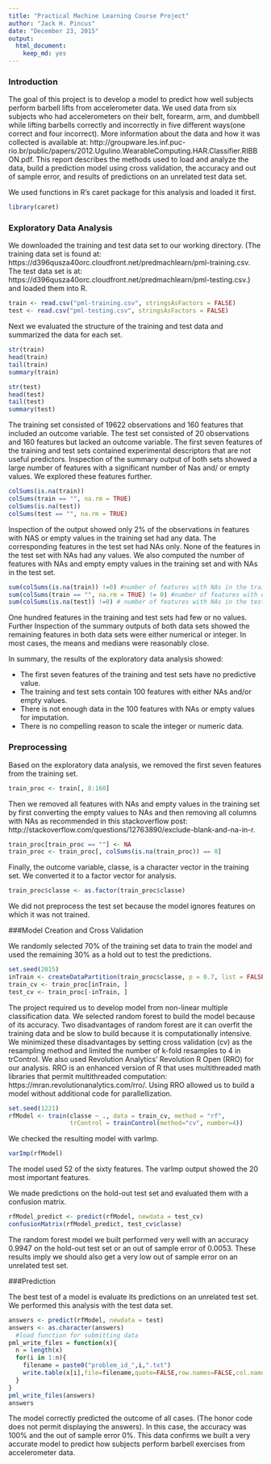 ```yaml
---
title: "Practical Machine Learning Course Project"
author: "Jack H. Pincus"
date: "December 23, 2015"
output: 
  html_document: 
    keep_md: yes
---
```

### Introduction

The goal of this project is to develop a model to predict how well subjects perform barbell lifts from accelerometer data.  We used data from six subjects who had accelerometers on their belt, forearm, arm, and dumbbell while lifting barbells correctly and incorrectly in five different ways(one correct and four incorrect).  More information about the data and how it was collected is available at: http://groupware.les.inf.puc-rio.br/public/papers/2012.Ugulino.WearableComputing.HAR.Classifier.RIBBON.pdf.  This report describes the methods used to load and analyze the data, build a prediction model using cross validation, the accuracy and out of sample error, and results of predictions on an unrelated test data set.

We used functions in R's caret package for this analysis and loaded it first.
```r
library(caret)
```

### Exploratory Data Analysis

We downloaded the training and test data set to our working directory.  (The training data set is found at:  https://d396qusza40orc.cloudfront.net/predmachlearn/pml-training.csv.  The test data set is at: https://d396qusza40orc.cloudfront.net/predmachlearn/pml-testing.csv.) and loaded them into R.
```r
train <- read.csv("pml-training.csv", stringsAsFactors = FALSE)
test <- read.csv("pml-testing.csv", stringsAsFactors = FALSE)
```
Next we evaluated the structure of the training and test data and summarized the data for each set.
```r
str(train)
head(train)
tail(train)
summary(train)

str(test)
head(test)
tail(test)
summary(test)
```
The training set consisted of 19622 observations and 160 features that included an outcome variable.  The test set consisted of 20 observations and 160 features but lacked an outcome variable.  The first seven features of the training and test sets contained experimental descriptors that are not useful predictors.  Inspection of the summary output of both sets showed a large number of features with a significant number of Nas and/ or empty values. We explored these features further.
```r
colSums(is.na(train))
colSums(train == "", na.rm = TRUE)
colSums(is.na(test))
colSums(test == "", na.rm = TRUE)
```
Inspection of the output showed only 2% of the observations in features with NAS or empty values in the training set had any data.  The corresponding features in the test set had NAs only.  None of the features in the test set with NAs had any values.  We also computed the number of features with NAs and empty empty values in the training set and with NAs in the test set.
```r
sum(colSums(is.na(train)) !=0) #number of features with NAs in the training sets
sum(colSums(train == "", na.rm = TRUE) != 0) #number of features with empty values in the training set
sum(colSums(is.na(test)) !=0) # number of features with NAs in the test set
```
One hundred features in the training and test sets had few or no values.  Further Inspection of the summary outputs of both data sets showed the remaining features in both data sets were either numerical or integer.  In most cases, the means and medians were reasonably close.

In summary, the results of the exploratory data analysis showed:

* The first seven features of the training and test sets have no predictive value.
* The training and test sets contain 100 features with either NAs and/or empty values.
* There is not enough data in the 100 features with NAs or empty values for imputation.
* There is no compelling reason to scale the integer or numeric data.

### Preprocessing

Based on the exploratory data analysis, we removed the first seven features from the training set.
```r
train_proc <- train[, 8:160]
```
Then we  removed all features with NAs and empty values in the training set by first converting the empty values to NAs and then removing all columns with NAs as recommended in this stackoverflow post: http://stackoverflow.com/questions/12763890/exclude-blank-and-na-in-r.
```r
train_proc[train_proc == ""] <- NA
train_proc <- train_proc[, colSums(is.na(train_proc)) == 0]
```
Finally, the outcome variable, classe, is a character vector in the training set.  We converted it to a factor vector for analysis.
```r
train_proc$classe <- as.factor(train_proc$classe)
```
We did not preprocess the test set because the model ignores features on which it was not trained.

###Model Creation and Cross Validation

We randomly selected 70% of the training set data to train the model and used the remaining 30% as a hold out to test the predictions.
```r
set.seed(2015)
inTrain <- createDataPartition(train_proc$classe, p = 0.7, list = FALSE)
train_cv <- train_proc[inTrain, ]
test_cv <- train_proc[-inTrain, ]
```
The project required us to  develop model from non-linear multiple classification data.  We selected random forest to build the model because of its accuracy.  Two disadvantages of random forest are it can overfit the training data and be slow to build because it is computationally intensive.  We minimized these disadvantages by setting cross validation (cv) as the resampling method and limited the number of k-fold resamples to 4 in trControl.  We also used Revolution Analytics' Revolution R Open (RRO) for our analysis.  RRO is an enhanced version of R that uses multithreaded math libraries that permit multithreaded computation: https://mran.revolutionanalytics.com/rro/.  Using RRO allowed us to build a model without additional code for parallellization.
```r
set.seed(1221)
rfModel <- train(classe ~ ., data = train_cv, method = "rf",
                 trControl = trainControl(method="cv", number=4))
```
We checked the resulting model with varImp.
```r
varImp(rfModel)
```
The model used 52 of the sixty features. The varImp output showed the 20 most important features.

We made predictions on the hold-out test set and evaluated them with a confusion matrix.
```r
rfModel_predict <- predict(rfModel, newdata = test_cv)
confusionMatrix(rfModel_predict, test_cv$classe)
```
The random forest model we built performed very well with an accuracy 0.9947 on the hold-out test set or an out of sample error of 0.0053.  These results imply we should also get a very low out of sample error on an unrelated test set.

###Prediction

The best test of a model is evaluate its predictions on an unrelated test set.  We performed this analysis with the test data set.
```r
answers <- predict(rfModel, newdata = test)
answers <- as.character(answers)
  #load function for submitting data
pml_write_files = function(x){
  n = length(x)
  for(i in 1:n){
    filename = paste0("problem_id_",i,".txt")
    write.table(x[i],file=filename,quote=FALSE,row.names=FALSE,col.names=FALSE)
  }
}
pml_write_files(answers)
answers
```
The model correctly predicted the outcome of all cases.  (The honor code does not permit displaying the answers).  In this case, the accuracy was 100% and the out of sample error 0%.  This data confirms we built a very accurate model to predict how subjects perform barbell exercises from accelerometer data.